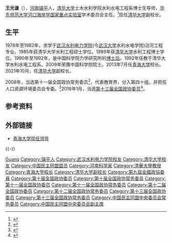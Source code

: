'''王光谦'''（{{bd|1962年|4月||catIdx=Wang王}}），[[河南省|河南]][[镇平县|镇平]]人，[[清华大学|清华大学]]土木水利学院水利水电工程系博士生导师，[[华东师范大学|华东师范大学]][[河口海岸学国家重点实验室|河口海岸学国家重点实验室]]学术委员会主任。<ref>{{cite web|url=http://www.tsinghua.edu.cn/publish/th/6182/2011/20110121094800544969225/20110121094800544969225_.html|title=王光谦|publisher=清华大学|deadurl=yes|archiveurl=https://web.archive.org/web/20110426010356/http://www.tsinghua.edu.cn/publish/th/6182/2011/20110121094800544969225/20110121094800544969225_.html|archivedate=2011-04-26}}</ref>现任[[清华大学|清华大学]]副校长。

== 生平 ==
1978年至1982年，求学于[[武汉水利电力学院|武汉水利电力学院]](今[[武汉大学|武汉大学]]水利水电学院)治河工程专业。1985年获清华大学水利工程硕士学位。1989年获[[清华大学|清华大学]]水利工程博士学位。1990年至1992年，是中国科学院力学研究所的[[博士后|博士后]]。1992年任教于清华大学水利水电工程系。2009年荣膺中国科学院院士。2013年7月任[[青海大学|青海大学]]校长。2021年10月，任[[清华大学|清华大学]]副校长。

2008年，当选第十一届全国政协常务委员<ref>{{cite news|title=第十一届全国政协委员名单|url=http://www.indaa.com.cn/zt/2009qglh/zxzs/200903/t20090303_127573.html|accessdate=2013-04-09|newspaper=新华社北京1月25日电 中国人民政治协商会议第十一届全国委员会委员名单(共2237人，2008年1月25日政协第十届全国委员会常务委员会第二十次会议通过)|date=2008年1月25日|deadurl=yes|archiveurl=https://web.archive.org/web/20130928014403/http://www.indaa.com.cn/zt/2009qglh/zxzs/200903/t20090303_127573.html|archivedate=2013年9月28日}}</ref>，代表教育界，分入第四十组。并担任人口资源环境委员会专委。<ref>{{cite news|title=全国政协信息-王光谦|url=http://www.cppcc.gov.cn/CMS/wylibary/showJcwyxtInfoWylibary.action?tabJcwyxt.guid=11W0013680&wytype=wjwy|accessdate=2013-04-09|newspaper=全国政协委员会|archive-date=2018-01-27|archive-url=https://web.archive.org/web/20180127084025/http://www.cppcc.gov.cn/CMS/wylibary/showJcwyxtInfoWylibary.action?tabJcwyxt.guid=11W0013680&wytype=wjwy|dead-url=no}}</ref>2018年1月，当选[[中国人民政治协商会议第十三届全国委员会委员名单|第十三届全国政协委员]]<ref>{{Cite web|url=http://sports.163.com/18/0126/06/D92BRKK400051C89.html|title=中国人民政治协商会议第十三届全国委员会委员名单|accessdate=2018-01-26|last=|work=网易|archive-url=https://web.archive.org/web/20180127143232/http://sports.163.com/18/0126/06/D92BRKK400051C89.html|archive-date=2018-01-27|dead-url=yes}}</ref>。

== 参考资料 ==
{{reflist}}

== 外部链接 ==
*[https://www.qhu.edu.cn/xxgk/xrld/index.htm 青海大学现任领导] {{Wayback|url=https://www.qhu.edu.cn/xxgk/xrld/index.htm |date=20191021020342 }}

{{-}}
{{start box}}
{{s-edu}}
{{s-before|[[梁曦东|梁曦东]]}}
{{s-title|[[青海大学|青海大学]]校长|2013年7月－2021年10月}}
{{s-after|[[史元春|史元春]]}}
{{end box}}
{{中国民主同盟第十届中央委员会}}
{{中国民主同盟第十一届中央委员会}}
{{中国民主同盟第十二届中央委员会}}
{{中国科学院技术科学部院士}}
{{第二批“长江学者奖励计划”特聘教授}}

{{Authority control}}
{{DEFAULTSORT:Wang王}}
[[Category:王姓|Guang]]
[[Category:镇平人|Category:镇平人]]
[[Category:武汉水利电力学院校友|Category:武汉水利电力学院校友]]
[[Category:清华大学校友|Category:清华大学校友]]
[[Category:中国民主同盟盟员|Category:中国民主同盟盟员]]
[[Category:河南科学家|Category:河南科学家]]
[[Category:清華大學教授|Category:清華大學教授]]
[[Category:青海大学校长|Category:青海大学校长]]
[[Category:清华大学副校长|Category:清华大学副校长]]
[[Category:第九屆全國政協委員|Category:第九屆全國政協委員]]
[[Category:第十届全国政协委员|Category:第十届全国政协委员]]
[[Category:第十届全国政协常务委员|Category:第十届全国政协常务委员]]
[[Category:第十一届全国政协委员|Category:第十一届全国政协委员]]
[[Category:第十一届全国政协常务委员|Category:第十一届全国政协常务委员]]
[[Category:第十二届全国政协委员|Category:第十二届全国政协委员]]
[[Category:第十二届全国政协常务委员|Category:第十二届全国政协常务委员]]
[[Category:第十三届全国政协委员|Category:第十三届全国政协委员]]
[[Category:第十三届全国政协常务委员|Category:第十三届全国政协常务委员]]
[[Category:中国民主同盟中央委员会常务委员|Category:中国民主同盟中央委员会常务委员]]
[[Category:中国民主同盟中央委员会副主席|Category:中国民主同盟中央委员会副主席]]